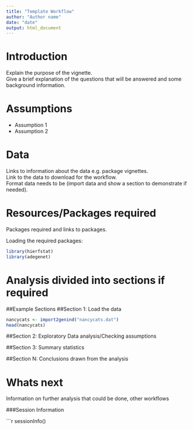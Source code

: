 ```yaml
---
title: "Template Workflow"
author: "Author name"
date: "date"
output: html_document
---
```


Introduction
=========
Explain the purpose of the vignette.  
Give a brief explanation of the questions that will be answered and some background information.

Assumptions
============
- Assumption 1
- Assumption 2

Data
==========
Links to information about the data e.g. package vignettes.    
Link to the data to download for the workflow.  
Format data needs to be (import data and show a section to demonstrate if needed).  

Resources/Packages required
=============
Packages required and links to packages.  

Loading the required packages:  
```r
library(hierfstat)
library(adegenet)
```

Analysis divided into sections if required
==========================================
##Example Sections
##Section 1: Load the data
```r
nancycats <- import2genind("nancycats.dat")
head(nancycats)
```

##Section 2: Exploratory Data analysis/Checking assumptions  
  
##Section 3: Summary statistics  
  
##Section N: Conclusions drawn from the analysis  

Whats next
=======================
Information on further analysis that could be done, other workflows 

###Session Information

```r
sessionInfo()




